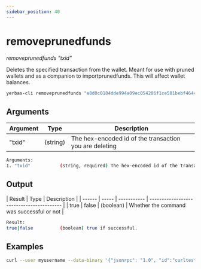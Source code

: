 ```yaml
---
sidebar_position: 40
---
```



# removeprunedfunds

_removeprunedfunds "txid"_

Deletes the specified transaction from the wallet. Meant for use with pruned wallets and as a companion to importprunedfunds. This will affect wallet balances.

```bash
yerbas-cli removeprunedfunds "a8d0c0184dde994a09ec054286f1ce581bebf46446a512166eae7628734ea0a5"
```

## Arguments

| Argument | Type     | Description                                            |
| -------- | -------- | ------------------------------------------------------ |
| "txid"   | (string) | The hex-encoded id of the transaction you are deleting |

```bash
Arguments:
1. "txid"           (string, required) The hex-encoded id of the transaction you are deleting
```

## Output

| Result | Type  | Description |
| ------ | ----- | ----------- | ----------------------------------------- |
| true   | false | (boolean)   | Whether the command was successful or not |

```bash
Result:
true|false          (boolean) true if successful.
```

## Examples

```bash
curl --user myusername --data-binary '{"jsonrpc": "1.0", "id":"curltest", "method": "removeprunedfunds", "params": ["a8d0c0184dde994a09ec054286f1ce581bebf46446a512166eae7628734ea0a5"] }' -H 'content-type: text/plain;' http://127.0.0.1:9998/
```
